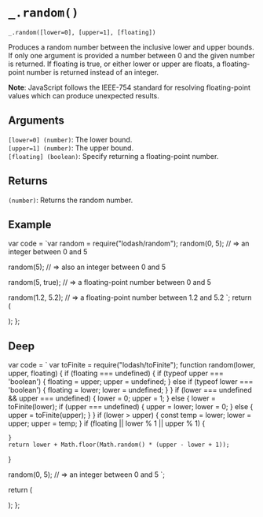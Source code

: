 # `_.random()`

`_.random([lower=0], [upper=1], [floating])`

Produces a random number between the inclusive lower and upper bounds. If only one argument is provided a number between 0 and the given number is returned. If floating is true, or either lower or upper are floats, a floating-point number is returned instead of an integer.

**Note**: JavaScript follows the IEEE-754 standard for resolving floating-point values which can produce unexpected results.

## Arguments

`[lower=0] (number)`: The lower bound.  
`[upper=1] (number)`: The upper bound.  
`[floating] (boolean)`: Specify returning a floating-point number.  

## Returns

`(number)`: Returns the random number.

## Example


  var code = `var random = require("lodash/random");
random(0, 5);
// => an integer between 0 and 5
 
random(5);
// => also an integer between 0 and 5
 
random(5, true);
// => a floating-point number between 0 and 5
 
random(1.2, 5.2);
// => a floating-point number between 1.2 and 5.2
`;
  return (
    <div>
      <Embed source={code} />
    </div>
  );
};

<Demo />

## Deep

  var code = `
var toFinite = require("lodash/toFinite");
function random(lower, upper, floating) {
    if (floating === undefined) {
        if (typeof upper === 'boolean') {
            floating = upper;
            upper = undefined;
        } else if (typeof lower === 'boolean') {
            floating = lower;
            lower = undefined;
        }
    }
    if (lower === undefined && upper === undefined) {
        lower = 0;
        upper = 1;
    } else {
        lower = toFinite(lower);
        if (upper === undefined) {
            upper = lower;
            lower = 0;
        } else {
            upper = toFinite(upper);
        }
    }
    if (lower > upper) {
        const temp = lower;
        lower = upper;
        upper = temp;
    }
    if (floating || lower % 1 || upper % 1) {

    }
    return lower + Math.floor(Math.random() * (upper - lower + 1));
}

random(0, 5);
// => an integer between 0 and 5
`;

return (

<div>
  <Embed source={code} />
</div>
); 
};

<DeepDemo />
